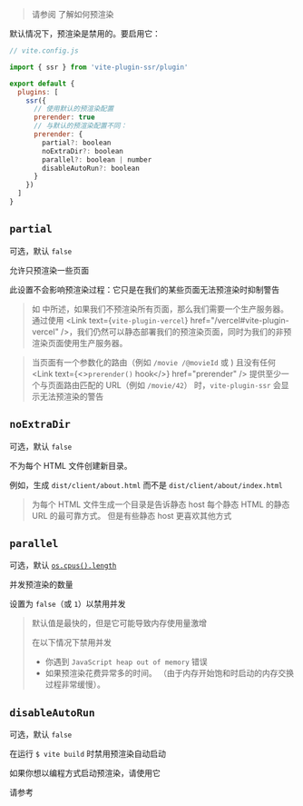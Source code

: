 
> 请参阅 <Link href="/pre-rendering" /> 了解如何预渲染

默认情况下，预渲染是禁用的。要启用它：

```js
// vite.config.js

import { ssr } from 'vite-plugin-ssr/plugin'

export default {
  plugins: [
    ssr({
      // 使用默认的预渲染配置
      prerender: true
      // 与默认的预渲染配置不同：
      prerender: {
        partial?: boolean
        noExtraDir?: boolean
        parallel?: boolean | number
        disableAutoRun?: boolean
      }
    })
  ]
}
```

## `partial`

可选，默认 `false`

允许只预渲染一些页面

此设置不会影响预渲染过程：它只是在我们的某些页面无法预渲染时抑制警告

> 如 <Link href="/pre-rendering" /> 中所述，如果我们不预渲染所有页面，那么我们需要一个生产服务器。通过使用 <Link text={<code>vite-plugin-vercel</code>} href="/vercel#vite-plugin-vercel" />，我们仍然可以静态部署我们的预渲染页面，同时为我们的非预渲染页面使用生产服务器。

> 当页面有一个参数化的路由（例如 <Link text="Route String" href="/route-string" /> `/movie /@movieId` 或 <Link text="Route Function" href="/route-function" />) 且没有任何 <Link text={<><code>prerender()</code> hook</>} href="prerender" /> 提供至少一个与页面路由匹配的 URL（例如 `/movie/42`） 时，`vite-plugin-ssr` 会显示无法预渲染的警告

## `noExtraDir`

可选，默认 `false`

不为每个 HTML 文件创建新目录。

例如，生成 `dist/client/about.html` 而不是 `dist/client/about/index.html`

> 为每个 HTML 文件生成一个目录是告诉静态 host 每个静态 HTML 的静态 URL 的最可靠方式。
> 但是有些静态 host 更喜欢其他方式

## `parallel`

可选，默认 [`os.cpus().length`](https://nodejs.org/api/os.html#os_os_cpus)

并发预渲染的数量

设置为 `false`（或 `1`）以禁用并发

> 默认值是最快的，但是它可能导致内存使用量激增
>
> 在以下情况下禁用并发
>
> - 你遇到 `JavaScript heap out of memory` 错误
> - 如果预渲染花费异常多的时间。 （由于内存开始饱和时启动的内存交换过程非常缓慢）。

## `disableAutoRun`

可选，默认 `false`

在运行 `$ vite build` 时禁用预渲染自动启动

如果你想以编程方式启动预渲染，请使用它

请参考 <Link href="/prerender-programmatic" />
